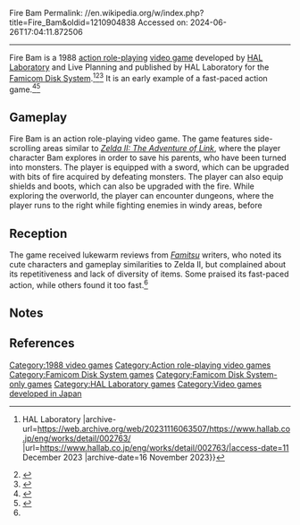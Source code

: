 Fire Bam
Permalink: //en.wikipedia.org/w/index.php?title=Fire_Bam&oldid=1210904838
Accessed on: 2024-06-26T17:04:11.872506



------
Fire Bam
{{expand Japanese|topic=cult|date=February 2024}}
{{Infobox video game
| title = Fire Bam
| developer = [[HAL Laboratory]]<br>Live Planning
| publisher = HAL Laboratory
| platforms = [[Famicom Disk System]]
| released = {{vgrelease|JP|February 1, 1988}}
| genre = [[Action role-playing game|Action role-playing]]
| image = FireBamFDS.png
| caption = 
}}
{{nihongo foot|'''''Fire Bam'''''|ファイヤーバム|Faiyābamu|"Fire Bomb"|lead=yes|group=lower-alpha}} is a 1988 [[Action role-playing game|action role-playing]] [[video game]] developed by [[HAL Laboratory]] and Live Planning and published by HAL Laboratory for the [[Famicom Disk System]].<ref>{{cite web |title=ファイヤー・バム (FIRE BAM) {{!}} HAL Laboratory |archive-url=https://web.archive.org/web/20231116063507/https://www.hallab.co.jp/eng/works/detail/002763/ |url=https://www.hallab.co.jp/eng/works/detail/002763/|access-date=11 December 2023 |archive-date=16 November 2023}}</ref><ref>{{cite web |title=Video Game Den |url=http://www.videogameden.com/fds.htm?fib |website=www.videogameden.com|access-date=11 December 2023 }}</ref><ref>{{Cite web |title=Fire Bam – Hardcore Gaming 101 |url=http://www.hardcoregaming101.net/fire-bam/ |access-date=2022-11-12 |website=[[Hardcore Gaming 101]] |language=en-US}}</ref> It is an early example of a fast-paced action game.<ref name="Famitsu">{{cite magazine|url=https://archive.org/details/Famitsu_Issue_0043_February_19_1988_J/page/n17/mode/2up?view=theater|title=NEW GAMES CROSS REVIEW|magazine=[[Famitsu]]|issue=43|publisher=[[ASCII Corporation]]|date=February 19, 1988|page=18|lang=ja}}</ref><ref>{{cite web |title=『ファイヤーバム』や『ザナック』|url=https://futaman.futabanet.jp/articles/-/123359?page=1 |website=ふたまん＋ |access-date=11 December 2023 |language=ja}}</ref>

== Gameplay ==
Fire Bam is an action role-playing video game. The game features side-scrolling areas similar to ''[[Zelda II: The Adventure of Link]]'', where the player character Bam explores in order to save his parents, who have been turned into monsters. The player is equipped with a sword, which can be upgraded with bits of fire acquired by defeating monsters. The player can also equip shields and boots, which can also be upgraded with the fire. While exploring the overworld, the player can encounter dungeons, where the player runs to the right while fighting enemies in windy areas, before

== Reception ==
The game received lukewarm reviews from ''[[Famitsu]]'' writers, who noted its cute characters and gameplay similarities to Zelda II, but complained about its repetitiveness and lack of diversity of items. Some praised its fast-paced action, while others found it too fast.<ref name="Famitsu"/>

== Notes ==
{{notelist}}

== References ==
<references />

[[Category:1988 video games]]
[[Category:Action role-playing video games]]
[[Category:Famicom Disk System games]]
[[Category:Famicom Disk System-only games]]
[[Category:HAL Laboratory games]]
[[Category:Video games developed in Japan]]